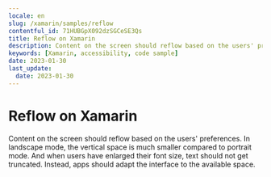 ```yaml
---
locale: en
slug: /xamarin/samples/reflow
contentful_id: 71HUBGpX092dzSGCeSE3Qs
title: Reflow on Xamarin
description: Content on the screen should reflow based on the users' preferences.
keywords: [Xamarin, accessibility, code sample]
date: 2023-01-30
last_update:
  date: 2023-01-30
---
```


# Reflow on Xamarin

Content on the screen should reflow based on the users' preferences. In landscape mode, the vertical space is much smaller compared to portrait mode. And when users have enlarged their font size, text should not get truncated. Instead, apps should adapt the interface to the available space.

<CodeSample id="screen-reflow" platform="xamarin" locale="en"/>
